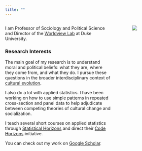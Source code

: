 ```yaml
---
title: ""
---
```


::::columns

:::{.column width="75%"}
I am Professor of Sociology and Political Science and Director of the [Worldview Lab](https://kenan.ethics.duke.edu/worldview-lab/) at Duke University.

### Research Interests

The main goal of my research is to understand moral and political beliefs: what they are, where they come from, and what they do. I pursue these questions in the broader interdisciplinary context of [cultural evolution](https://culturalevolutionsociety.org/).

I also do a lot with applied statistics. I have been working on how to use simple patterns in repeated cross-section and panel data to help adjudicate between competing theories of cultural change and socialization.

I teach several short courses on applied statistics through [Statistical Horizons](https://statisticalhorizons.com/) and direct their [Code Horizons](https://codehorizons.com/) initiative.

You can check out my work on [Google Scholar](https://scholar.google.com/citations?hl=en&user=cr6RG1QAAAAJ&view_op=list_works&sortby=pubdate).


:::

:::{.column width="5%"}
:::

:::{.column width="20%"}
![](images/avatar.jpg){.circular-image}
:::
::::